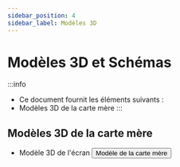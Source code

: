 ```yaml
---
sidebar_position: 4
sidebar_label: Modèles 3D
---
```


# Modèles 3D et Schémas

:::info
* Ce document fournit les éléments suivants :
* Modèles 3D de la carte mère
:::

## Modèles 3D de la carte mère

* Modèle 3D de l'écran
    <Button variant="contained" disableElevation href="https://cdn.mellow.klipper.cn/STEP/FLY-WiScreen.step">Modèle de la carte mère</Button>